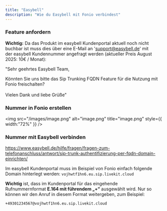```yaml
---
title: "Easybell"
description: "Wie du Easybell mit Fonio verbindest"
---
```


### Feature anfordern

**Wichtig:** Da das Produkt im easybell Kundenportal aktuell noch nicht buchbar ist muss dies über eine E-Mail an '[support@easybell.de](mailto:support@easybell.de)' mit der easybell Kundennummer angefragt werden (aktueller Preis August 2025: 10€ / Monat):

"Sehr geehrtes Easybell Team,

Könnten Sie uns bitte das Sip Trunking FQDN Feature für die Nutzung mit Fonio freischalten?\
\
Vielen Dank und liebe Grüße"

### Nummer in Fonio erstellen

<img
  src="/images/image.png"
  alt="image.png"
  title="image.png"
  style={{ width:"72%" }}
/>

### Nummer mit Easybell verbinden

https://www.easybell.de/hilfe/fragen/fragen-zum-telefonanschluss/antwort/sip-trunk-authentifizierung-per-fqdn-domain-einrichten/

Im easybell Kundenportal muss im Beispiel von Fonio einfach folgende Domain hinterlegt werden: `vojhwtf1hn6.eu.sip.livekit.cloud`

**Wichtig** ist, dass im Kundenportal für das eingehende Rufnummernformat **E.164 mit führendem „\+“** ausgewählt wird. Nur so können wir den Anruf in diesem Format weitergeben, zum Beispiel:

`+49301234567@vojhwtf1hn6.eu.sip.livekit.cloud`